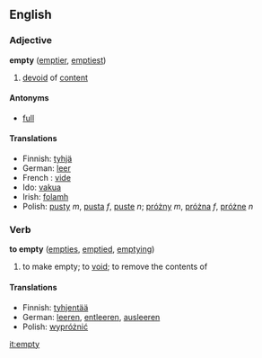 ==English==

===Adjective===
'''empty''' ([[emptier]], [[emptiest]])
# [[devoid]] of [[content]]

====Antonyms====
*[[full]]

====Translations====
*Finnish: [[tyhjä]]
*German: [[leer]]
*French : [[vide]]
*Ido: [[vakua]]
*Irish: [[folamh]]
*Polish: [[pusty]] ''m'', [[pusta]] ''f'', [[puste]] ''n''; [[próżny]] ''m'', [[próżna]] ''f'', [[próżne]] ''n''

===Verb===
'''to empty''' ([[empties]], [[emptied]], [[emptying]])
# to make empty; to [[void]]; to remove the contents of

====Translations====
*Finnish: [[tyhjentää]]
*German: [[leeren]], [[entleeren]], [[ausleeren]]
*Polish: [[wypróżnić]]

[[it:empty]]